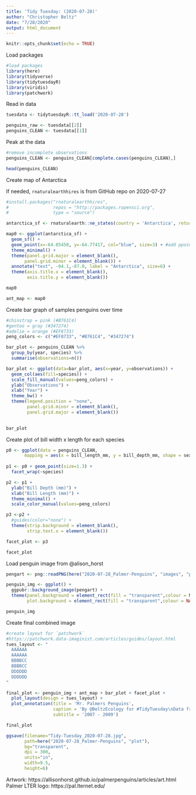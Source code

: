 ```yaml
---
title: 'Tidy Tuesday: (2020-07-28)'
author: "Christopher Beltz"
date: "7/28/2020"
output: html_document
---
```


```r
knitr::opts_chunk$set(echo = TRUE)
```


Load packages

```r
#load packages
library(here)
library(tidyverse) 
library(tidytuesdayR)
library(viridis)
library(patchwork)
```


Read in data

```r
tuesdata <- tidytuesdayR::tt_load('2020-07-28')

penguins_raw <- tuesdata[[2]]
penguins_CLEAN <- tuesdata[[1]]
```


Peak at the data

```r
#remove incomplete observations
penguins_CLEAN <- penguins_CLEAN[complete.cases(penguins_CLEAN),]

head(penguins_CLEAN)
```


Create map of Antarctica


If needed, `rnaturalearthhires` is from GitHub repo on 2020-07-27

```r
#install.packages("rnaturalearthhires",
#                 repos = "http://packages.ropensci.org",
#                 type = "source")
```


```r
antarctica_sf <- rnaturalearth::ne_states(country = 'Antarctica', returnclass = 'sf') 

map0 <- ggplot(antarctica_sf) + 
  geom_sf() + 
  geom_point(x=-64.05450, y=-64.77417, col="blue", size=3) + #add ppoint for Palmer LTER
  theme_minimal() +
  theme(panel.grid.major = element_blank(),
       panel.grid.minor = element_blank()) +
  annotate("text", -04.1,-87.0, label = "Antarctica", size=6) +
  theme(axis.title.x = element_blank(),
        axis.title.y = element_blank())

map0

ant_map <- map0
```


Create bar graph of samples penguins over time

```r
#chinstrap = pink (#B761C4)
#gentoo = gray (#347274)
#adelie = orange (#EF8733)
peng_colors <- c("#EF8733", "#B761C4", "#347274")
```


```r
bar_plot <- penguins_CLEAN %>%
  group_by(year, species) %>%
  summarise(observations=n())

bar_plot <- ggplot(data=bar_plot, aes(x=year, y=observations)) +
  geom_col(aes(fill=species)) +
  scale_fill_manual(values=peng_colors) +
  ylab("Observations") +
  xlab("Year") +
  theme_bw() +
  theme(legend.position = "none",
        panel.grid.minor = element_blank(),
        panel.grid.major = element_blank())
  

bar_plot
```


Create plot of bill width x length for each species

```r
p0 <- ggplot(data = penguins_CLEAN,
       mapping = aes(x = bill_length_mm, y = bill_depth_mm, shape = sex, color=species)) 
       
p1 <- p0 + geom_point(size=1.3) +
  facet_wrap(~species)

p2 <- p1 + 
  ylab("Bill Depth (mm)") +
  xlab("Bill Length (mm)") +
  theme_minimal() +
  scale_color_manual(values=peng_colors)

p3 <-p2 +
  #guides(color="none") +
  theme(strip.background = element_blank(),
        strip.text.x = element_blank())

facet_plot <- p3

facet_plot
```


Load penguin image from @alison_horst

```r
pengart <- png::readPNG(here("2020-07-28_Palmer-Penguins", "images", "penguins.png"))

penguin_img <- ggplot() + 
  ggpubr::background_image(pengart) +
  theme(panel.background = element_rect(fill = "transparent",colour = NA),
        plot.background = element_rect(fill = "transparent",colour = NA))

penguin_img
```



Create final combined image

```r
#create layout for `patchwork`
#https://patchwork.data-imaginist.com/articles/guides/layout.html
tues_layout <- "
  AAAAAA
  AAAAAA
  BBBBCC
  BBBBCC
  DDDDDD
  DDDDDD
"
```


```r
final_plot <- penguin_img + ant_map + bar_plot + facet_plot +
  plot_layout(design = tues_layout) +
  plot_annotation(title = 'Mr. Palmers Penguins',
                  caption = 'By @BeltzEcology for #TidyTuesday\nData from Palmer LTER and `palmerpenguins`\nArtwork by @allison_horst',
                  subtitle = '2007 - 2009')

final_plot
```


```r
ggsave(filename="Tidy-Tuesday_2020-07-28.jpg",
       path=here("2020-07-28_Palmer-Penguins", "plot"),
       bg="transparent",
       dpi = 300,
       units="in",
       width=9.5,
       height=6)
```


Artwork: https://allisonhorst.github.io/palmerpenguins/articles/art.html
Palmer LTER logo: https://pal.lternet.edu/